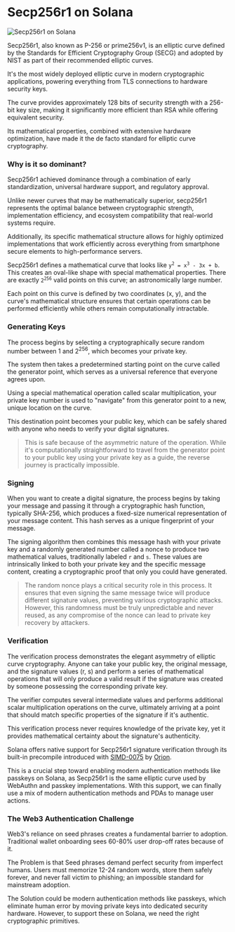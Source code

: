 
# Secp256r1 on Solana

![Secp256r1 on Solana](/graphics/course-banners/secp256r1-on-solana.png)

<ArticleSection name="What is Secp256r1" id="what-is-secp256r1" level="h2" />

Secp256r1, also known as P-256 or prime256v1, is an elliptic curve defined by the Standards for Efficient Cryptography Group (SECG) and adopted by NIST as part of their recommended elliptic curves. 

It's the most widely deployed elliptic curve in modern cryptographic applications, powering everything from TLS connections to hardware security keys.

The curve provides approximately 128 bits of security strength with a 256-bit key size, making it significantly more efficient than RSA while offering equivalent security. 

Its mathematical properties, combined with extensive hardware optimization, have made it the de facto standard for elliptic curve cryptography.

### Why is it so dominant?

Secp256r1 achieved dominance through a combination of early standardization, universal hardware support, and regulatory approval. 

Unlike newer curves that may be mathematically superior, secp256r1 represents the optimal balance between cryptographic strength, implementation efficiency, and ecosystem compatibility that real-world systems require.

Additionally, its specific mathematical structure allows for highly optimized implementations that work efficiently across everything from smartphone secure elements to high-performance servers.

<ArticleSection name="How does it work?" id="how-does-it-work" level="h2" />

Secp256r1 defines a mathematical curve that looks like <code>y<sup>2</sup> = x<sup>3</sup> - 3x + b</code>. This creates an oval-like shape with special mathematical properties. There are exactly <code>2<sup>256</sup></code> valid points on this curve; an astronomically large number.

Each point on this curve is defined by two coordinates (x, y), and the curve's mathematical structure ensures that certain operations can be performed efficiently while others remain computationally intractable.

### Generating Keys

The process begins by selecting a cryptographically secure random number between 1 and 2<sup>256</sup>, which becomes your private key.

The system then takes a predetermined starting point on the curve called the generator point, which serves as a universal reference that everyone agrees upon.

Using a special mathematical operation called scalar multiplication, your private key number is used to "navigate" from this generator point to a new, unique location on the curve.

This destination point becomes your public key, which can be safely shared with anyone who needs to verify your digital signatures.

> This is safe because of the asymmetric nature of the operation. While it's computationally straightforward to travel from the generator point to your public key using your private key as a guide, the reverse journey is practically impossible.

### Signing

When you want to create a digital signature, the process begins by taking your message and passing it through a cryptographic hash function, typically SHA-256, which produces a fixed-size numerical representation of your message content. This hash serves as a unique fingerprint of your message. 

The signing algorithm then combines this message hash with your private key and a randomly generated number called a nonce to produce two mathematical values, traditionally labeled `r` and `s`. These values are intrinsically linked to both your private key and the specific message content, creating a cryptographic proof that only you could have generated.

> The random nonce plays a critical security role in this process. It ensures that even signing the same message twice will produce different signature values, preventing various cryptographic attacks. However, this randomness must be truly unpredictable and never reused, as any compromise of the nonce can lead to private key recovery by attackers.

### Verification

The verification process demonstrates the elegant asymmetry of elliptic curve cryptography. Anyone can take your public key, the original message, and the signature values (r, s) and perform a series of mathematical operations that will only produce a valid result if the signature was created by someone possessing the corresponding private key.

The verifier computes several intermediate values and performs additional scalar multiplication operations on the curve, ultimately arriving at a point that should match specific properties of the signature if it's authentic.

This verification process never requires knowledge of the private key, yet it provides mathematical certainty about the signature's authenticity.

<ArticleSection name="Secp256r1 on Solana" id="secp256r1-on-solana" level="h2" />

Solana offers native support for Secp256r1 signature verification through its built-in precompile introduced with [SIMD-0075](https://github.com/solana-foundation/solana-improvement-documents/pull/75) by [Orion](https://x.com/BasedOrion_).

This is a crucial step toward enabling modern authentication methods like passkeys on Solana, as Secp256r1 is the same elliptic curve used by WebAuthn and passkey implementations. With this support, we can finally use a mix of modern authentication methods and PDAs to manage user actions.

### The Web3 Authentication Challenge

Web3's reliance on seed phrases creates a fundamental barrier to adoption. Traditional wallet onboarding sees 60-80% user drop-off rates because of it.

The Problem is that Seed phrases demand perfect security from imperfect humans. Users must memorize 12-24 random words, store them safely forever, and never fall victim to phishing; an impossible standard for mainstream adoption.

The Solution could be modern authentication methods like passkeys, which eliminate human error by moving private keys into dedicated security hardware. However, to support these on Solana, we need the right cryptographic primitives.
